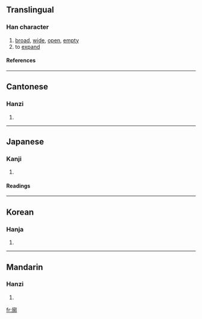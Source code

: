 {{see|廓}}

==Translingual==
===Han character===
{{Han char|rn=53|rad=广|as=11|sn=14|four=0022<sub>7</sub>|canj=戈卜木中 (IYDL)}}
# [[broad]], [[wide]], [[open]], [[empty]]
# to [[expand]]
====References====
{{Han ref|kx=0350.010|dkj=09461|dj=0661.040|hdz=20895.130|uh=5ED3|ud=24275|bh=B9F8|bd=47608}}
----
==Cantonese==
===Hanzi===
{{yue-hanzi|jyut=|y=gwok3, kwok3}}
# {{defn|Cantonese}}
----
==Japanese==
===Kanji===
{{ja-kanji|grade=|rs=广11}}
# {{defn|Japanese}} 
====Readings====
{{ja-readings|on=[[かく]] (kaku)|kun=[[とりで]] (toride), [[くるわ]] (kuruwa)}}
----
==Korean==
===Hanja===
{{ko-hanja|hangeul=[[곽]], [[확]]|rv=gwak, hwak|mr=kwak, hwak}}
# {{defn|Korean}}
----
==Mandarin==
===Hanzi===
{{cmn-hanzi|pin=[[kuò]] ([[kuo4]])|wg=k'uo<sup>4</sup>}}
# {{defn|Mandarin}}

[[fr:廓]]